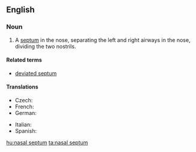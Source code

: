==English==
{{wikipedia}}
===Noun===
{{en-noun|sg=[[nasal]] [[septum]]|nasal septa|pl2=nasal septums}}

# {{anatomy}} A [[septum]] in the nose, separating the left and right airways in the nose, dividing the two nostrils.

====Related terms====
* [[deviated septum]]

====Translations====
{{trans-top|septum in the nose}}
* Czech: {{t-|cs|nosní přepážka|f}}
* French: {{t|fr|cloison|f}}
* German: {{t|de|Scheidewand|f}}
{{trans-mid}}
* Italian: {{t|it|setto|m}}
* Spanish: {{t|es|tabique nasal|m}}
{{trans-bottom}}

[[hu:nasal septum]]
[[ta:nasal septum]]